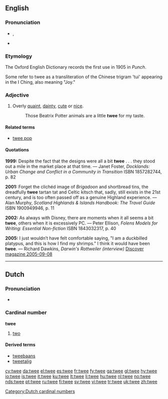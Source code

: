 ==English==

===Pronunciation===
* {{a|UK}} {{IPA|/twiː/}}, {{SAMPA|/twi:/}}
* {{rhymes|iː}}

===Etymology===
The Oxford English Dictionary records the first use in 1905 in ''Punch''.

Some refer to twee as a transliteration of the Chinese trigram 'tui' appearing in the I Ching, also meaning "Joy."

===Adjective===
{{en-adj}}

# Overly [[quaint]], [[dainty]], [[cute]] or [[nice]].
#: Those Beatrix Potter animals are a little '''twee''' for my taste.

====Related terms====
* [[twee pop]]

====Quotations====
'''1999:''' Despite the fact that the designs were all a bit '''twee''' . . . they stood out a mile in the market place at that time. &mdash; Janet Foster, ''Docklands: Urban Change and Conflict in a Community in Transition'' ISBN 1857282744, p. 82

'''2001:''' Forget the clichéd image of ''Brigadoon'' and shortbread tins, the dreadfully '''twee''' tartan tat and Celtic kitsch that, sadly, still exists in the 21st century, and is too often passed off as a genuine Highland experience. &mdash; Alan Murphy, ''Scotland Highlands & Islands Handbook: The Travel Guide'' ISBN 1900949946, p. 11

'''2002:''' As always with Disney, there are moments when it all seems a bit '''twee''', others when it is excessively PC. &mdash; Peter Ellison, ''Folens Models for Writing: Essential Non-fiction'' ISBN 1843032317, p. 40

'''2005:''' I just wouldn’t have felt comfortable saying, "I am a duckbilled platypus, and this is how I find my shrimps."  I think it would have been '''twee'''.  &mdash; Richard Dawkins, ''Darwin's Rottweiler (interview)'' [http://discovermagazine.com/2005/sep/darwins-rottweiler Discover magazine 2005-09-08]

----

==Dutch==

===Pronunciation===
* {{audio|Nl-twee.ogg|audio}}

===Cardinal number===
'''twee'''

# [[two]]

====Derived terms====
* [[tweebaans]]
* [[tweetalig]]

[[Category:Dutch cardinal numbers]]

[[cy:twee]]
[[da:twee]]
[[el:twee]]
[[es:twee]]
[[fr:twee]]
[[fy:twee]]
[[ga:twee]]
[[gl:twee]]
[[hy:twee]]
[[io:twee]]
[[is:twee]]
[[it:twee]]
[[ku:twee]]
[[lt:twee]]
[[li:twee]]
[[hu:twee]]
[[nl:twee]]
[[no:twee]]
[[nds:twee]]
[[pt:twee]]
[[ru:twee]]
[[fi:twee]]
[[sv:twee]]
[[vi:twee]]
[[tr:twee]]
[[uk:twee]]
[[zh:twee]]